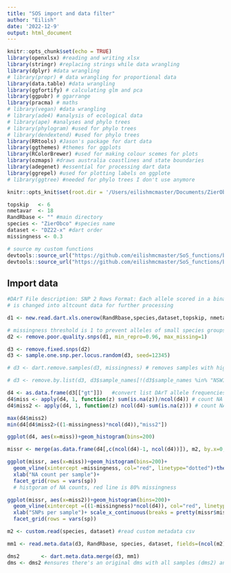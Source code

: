 ```yaml
---
title: "SOS import and data filter"
author: "Eilish"
date: '2022-12-9'
output: html_document
---
```


```r
knitr::opts_chunk$set(echo = TRUE)
library(openxlsx) #reading and writing xlsx
library(stringr) #replacing strings while data wrangling 
library(dplyr) #data wrangling 
# library(propr) # data wrangling for proportional data 
library(data.table) #data wrangling 
library(ggfortify) # calculating glm and pca
library(ggpubr) # ggarrange
library(pracma) # maths
# library(vegan) #data wrangling 
# library(ade4) #analysis of ecological data 
# library(ape) #analyses and phylo trees 
# library(phylogram) #used for phylo trees 
# library(dendextend) #used for phylo trees 
library(RRtools) #Jason's package for dart data
library(ggthemes) #themes for ggplots
library(RColorBrewer) #used for making colour scemes for plots
library(ozmaps) #draws australia coastlines and state boundaries
library(adegenet) #essential for processing dart data
library(ggrepel) #used for plotting labels on ggplote
# library(ggtree) #needed for phylo trees I don't use anymore

knitr::opts_knit$set(root.dir = '/Users/eilishmcmaster/Documents/ZierObco') #root working directory
```


```r
topskip   <- 6
nmetavar  <- 18
RandRbase <- "" #main directory 
species <- "ZierObco" #species name
dataset <- "DZ22-x" #dart order
missingness <- 0.3
```

```r
# source my custom functions
devtools::source_url("https://github.com/eilishmcmaster/SoS_functions/blob/main/sos_functions.R?raw=TRUE")
devtools::source_url("https://github.com/eilishmcmaster/SoS_functions/blob/main/kin_compare_functions.R?raw=TRUE")
```

## Import data 
```r
#DArT File description: SNP 2 Rows Format: Each allele scored in a binary fashion ("1"=Presence and "0"=Absence). Heterozygotes are therefore scored as 1/1 (presence for both alleles/both rows)
# is changed into altcount data for further processing 

d1 <- new.read.dart.xls.onerow(RandRbase,species,dataset,topskip, nmetavar, euchits=FALSE, altcount = TRUE) #read DArT file

# missingness threshold is 1 to prevent alleles of small species groups being removed 
d2 <- remove.poor.quality.snps(d1, min_repro=0.96, max_missing=1)

d3 <- remove.fixed.snps(d2)
d3 <- sample.one.snp.per.locus.random(d3, seed=12345)

# d3 <- dart.remove.samples(d3, missingness) # removes samples with high missingness but is biased towards larger groups, better to do after splitting into species specific DMS

# d3 <- remove.by.list(d3, d3$sample_names[!(d3$sample_names %in% "NSW1078546")]) #can be used to remove specific samples 

```

```r
d4 <- as.data.frame(d3[["gt"]])   #convert list DArT allele frequencies to dataframe 
d4$miss <- apply(d4, 1, function(z) sum(is.na(z))/ncol(d4)) # count NA per row (sample)
d4$miss2 <- apply(d4, 1, function(z) ncol(d4)-sum(is.na(z))) # count NA per row (sample)

max(d4$miss2)
min(d4[d4$miss2>((1-missingness)*ncol(d4)),"miss2"])

ggplot(d4, aes(x=miss))+geom_histogram(bins=200)

missr <- merge(as.data.frame(d4[,c(ncol(d4)-1, ncol(d4))]), m2, by.x=0, by.y="sample")

ggplot(missr, aes(x=miss))+geom_histogram(bins=200)+
  geom_vline(xintercept =missingness, col="red", linetype="dotted")+theme_few()+
  xlab("NA count per sample")+
  facet_grid(rows = vars(sp))
  # histgoram of NA counts, red line is 80% missingness

ggplot(missr, aes(x=miss2))+geom_histogram(bins=200)+
  geom_vline(xintercept =((1-missingness)*ncol(d4)), col="red", linetype="dotted")+theme_few()+
  xlab("SNPs per sample")+ scale_x_continuous(breaks = pretty(missr$miss2, n = 10))+
  facet_grid(rows = vars(sp))
```

```r
m2 <- custom.read(species, dataset) #read custom metadata csv

mm1 <- read.meta.data(d3, RandRbase, species, dataset, fields=(ncol(m2)-4))

dms2       <- dart.meta.data.merge(d3, mm1)
dms <- dms2 #ensures there's an original dms with all samples (dms2) and a dms that can be modified ie clones removed (dms)
```